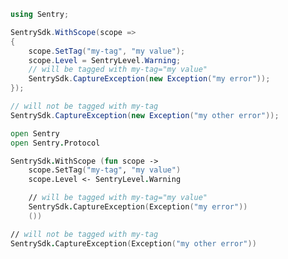 ```csharp
using Sentry;

SentrySdk.WithScope(scope =>
{
    scope.SetTag("my-tag", "my value");
    scope.Level = SentryLevel.Warning;
    // will be tagged with my-tag="my value"
    SentrySdk.CaptureException(new Exception("my error"));
});

// will not be tagged with my-tag
SentrySdk.CaptureException(new Exception("my other error"));
```

```fsharp
open Sentry
open Sentry.Protocol

SentrySdk.WithScope (fun scope ->
    scope.SetTag("my-tag", "my value")
    scope.Level <- SentryLevel.Warning

    // will be tagged with my-tag="my value"
    SentrySdk.CaptureException(Exception("my error"))
    ())

// will not be tagged with my-tag
SentrySdk.CaptureException(Exception("my other error"))
```

